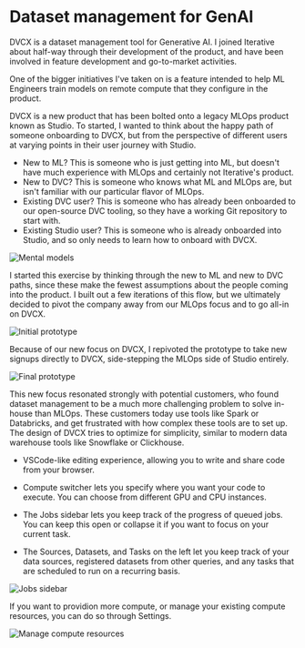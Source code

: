 

<SEO title="Iterative - DVCX - Remote Code Execution"/>

# Dataset management for GenAI

DVCX is a dataset management tool for Generative AI.
I joined Iterative about half-way through their development of the product, and have been involved in feature development and go-to-market activities.

One of the bigger initiatives I've taken on is a feature intended to help ML Engineers train models on remote compute that they configure in the product.

DVCX is a new product that has been bolted onto a legacy MLOps product known as Studio.
To started, I wanted to think about the happy path of someone onboarding to DVCX, but from the perspective of different users at varying points in their user journey with Studio.

* New to ML? This is someone who is just getting into ML, but doesn't have much experience with MLOps and certainly not Iterative's product.
* New to DVC? This is someone who knows what ML and MLOps are, but isn't familiar with our particular flavor of MLOps.
* Existing DVC user? This is someone who has already been onboarded to our open-source DVC tooling, so they have a working Git repository to start with.
* Existing Studio user? This is someone who is already onboarded into Studio, and so only needs to learn how to onboard with DVCX.

![Mental models](../images/iterative/01_mental_model.png)

I started this exercise by thinking through the new to ML and new to DVC paths, since these make the fewest assumptions about the people coming into the product.
I built out a few iterations of this flow, but we ultimately decided to pivot the company away from our MLOps focus and to go all-in on DVCX.

![Initial prototype](../images/iterative/02_initial_prototype.png)

Because of our new focus on DVCX, I repivoted the prototype to take new signups directly to DVCX, side-stepping the MLOps side of Studio entirely.

![Final prototype](../images/iterative/03_final_prototype.png)

This new focus resonated strongly with potential customers, who found dataset management to be a much more challenging problem to solve in-house than MLOps.
These customers today use tools like Spark or Databricks, and get frustrated with how complex these tools are to set up.
The design of DVCX tries to optimize for simplicity, similar to modern data warehouse tools like Snowflake or Clickhouse.

* VSCode-like editing experience, allowing you to write and share code from your browser.

* Compute switcher lets you specify where you want your code to execute.
You can choose from different GPU and CPU instances.

* The Jobs sidebar lets you keep track of the progress of queued jobs.
You can keep this open or collapse it if you want to focus on your current task.

* The Sources, Datasets, and Tasks on the left let you keep track of your data sources, registered datasets from other queries, and any tasks that are scheduled to run on a recurring basis.

![Jobs sidebar](../images/iterative/04_remote_code_execution.png)

If you want to providion more compute, or manage your existing compute resources, you can do so through Settings.

![Manage compute resources](../images/iterative/05_configure_compute.png)